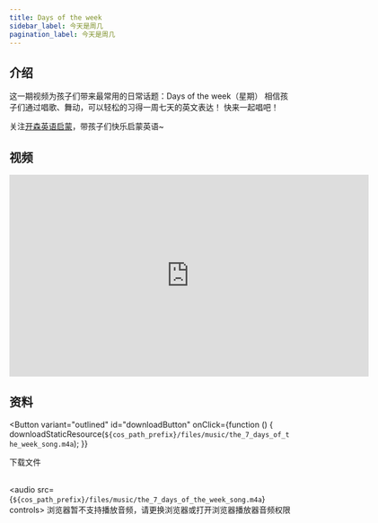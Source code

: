 ```yaml
---
title: Days of the week
sidebar_label: 今天是周几
pagination_label: 今天是周几
---
```




## 介绍

这一期视频为孩子们带来最常用的日常话题：Days of the week（星期）
相信孩子们通过唱歌、舞动，可以轻松的习得一周七天的英文表达！
快来一起唱吧！

关注[开森英语启蒙](https://space.bilibili.com/20797715)，带孩子们快乐启蒙英语~

## 视频

<iframe
  src="https://player.bilibili.com/player.html?bvid=BV1kX4y1s7rA&cid=1&page=1"
  scrolling="no"
  border="0"
  frameborder="no"
  framespacing="0"
  allowfullscreen="true"
  width="640"
  height="360"
></iframe>

## 资料

<Button
  variant="outlined"
  id="downloadButton"
  onClick={function () {
    downloadStaticResource(`${cos_path_prefix}/files/music/the_7_days_of_the_week_song.m4a`);
  }}
>
  下载文件
</Button>
<br />
<br />

<audio src={`${cos_path_prefix}/files/music/the_7_days_of_the_week_song.m4a`} controls>
  浏览器暂不支持播放音频，请更换浏览器或打开浏览器播放器音频权限
</audio>